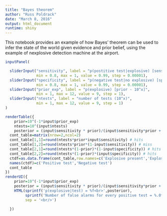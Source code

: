 ```yaml
---
title: "Bayes theorem"
author: "Russ Poldrack"
date: "March 8, 2016"
output: html_document
runtime: shiny
---
```


This notebook provides an example of how Bayes' theorem can be used to infer the state of the world given evidence and prior belief, using the example of nexplosive detection machine at the airport.

```r
inputPanel(

  sliderInput("sensitivity", label = "p(postitive test|explosive) [sensitivity]",
              min = 0.8, max = 1, value = 0.99, step = 0.00001),
  sliderInput("specificity", label = "p(negative test|no explosive) [specificity]",
              min = 0.8, max = 1, value = 0.99, step = 0.00001),
  sliderInput("prior_exp", label = "p(explosive) [prior - 10^x]",
              min = 1, max = 12, value = 9, step = 1),
  sliderInput("ntests", label = "number of tests (10^x)",
              min = 1, max = 12, value = 9, step = 1)
)

renderTable({
    prior=10^(-1*input$prior_exp)
    ntests=10^(input$ntests)
    posterior = (input$sensitivity * prior)/(input$sensitivity*prior + (1-input$specificity)*(1-prior))
  cont_table=matrix(nrow=2,ncol=2)
  cont_table[1,1]=round(ntests*prior*input$sensitivity) # hits
  cont_table[1,2]=round(ntests*prior*(1-input$sensitivity)) # miss
  cont_table[2,1]=round(ntests*(1-prior)*(1-input$specificity)) # hits
  cont_table[2,2]=round(ntests*(1-prior)*(input$specificity)) # hits
  ctdf=as.data.frame(cont_table,row.names=c('Explosive present','Explosive absent'))
  names(ctdf)=c('Positive test','Negative test')
  cont_table
})
renderUI({
    prior=10^(-1*input$prior_exp)
    posterior = (input$sensitivity * prior)/(input$sensitivity*prior + (1-input$specificity)*(1-prior))
    HTML(sprintf('p(explosive|test) = %f<br>',posterior),
         sprintf('Number of false alarms for every positive test = %.0f<br>',1/posterior),
         sep = '<br/>')

  })

```

